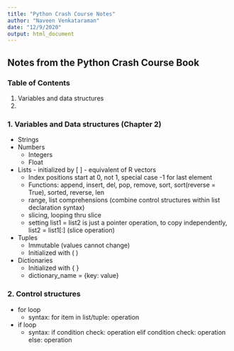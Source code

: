 ```yaml
---
title: "Python Crash Course Notes"
author: "Naveen Venkataraman"
date: "12/9/2020"
output: html_document
---
```


## Notes from the Python Crash Course Book

### Table of Contents
1. Variables and data structures
2. 



### 

### 1. Variables and Data structures (Chapter 2)

+ Strings
+ Numbers
    + Integers
    + Float
+ Lists - initialized by [ ] - equivalent of R vectors
    + Index positions start at 0, not 1, special case -1 for last element
    + Functions: append, insert, del, pop, remove, sort, sort(reverse = True), sorted, reverse, len
    + range, list comprehensions (combine control structures within list declaration syntax)
    + slicing, looping thru slice
    + setting list1 = list2 is just a pointer operation, to copy independently, list2 = list1[:] (slice operation)
+ Tuples
    + Immutable (values cannot change)
    + Initialized with ( )
+ Dictionaries
    + Initialized with { }
    + dictionary_name = {key: value}

### 2. Control structures
+ for loop
    + syntax:
        for item in list/tuple:
            operation
+ if loop
    + syntax:
        if condition check:
            operation
        elif condition check:
            operation
        else:
            operation
